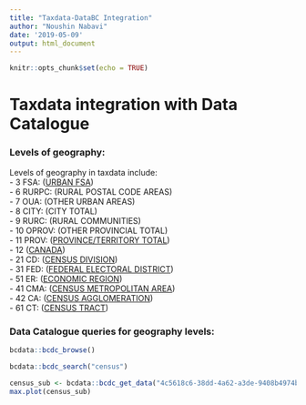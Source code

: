 ```yaml
---
title: "Taxdata-DataBC Integration"
author: "Noushin Nabavi"
date: '2019-05-09'
output: html_document
---
```


```r
knitr::opts_chunk$set(echo = TRUE)
```

# Taxdata integration with Data Catalogue

### Levels of geography:

Levels of geography in taxdata include:    
-  3 FSA: ([URBAN FSA](https://www12.statcan.gc.ca/census-recensement/2016/ref/dict/geo036-eng.cfm))   
-  6 RURPC: (RURAL POSTAL CODE AREAS)   
-  7 OUA: (OTHER URBAN AREAS)   
- 8 CITY: (CITY TOTAL)   
- 9 RURC: (RURAL COMMUNITIES)   
- 10 OPROV: (OTHER PROVINCIAL TOTAL)   
- 11 PROV: ([PROVINCE/TERRITORY TOTAL](https://www12.statcan.gc.ca/census-recensement/2016/ref/dict/geo038-eng.cfm))   
- 12 ([CANADA](https://www12.statcan.gc.ca/census-recensement/2016/ref/98-304/chap12-eng.cfm))   
- 21 CD: ([CENSUS DIVISION](https://www12.statcan.gc.ca/census-recensement/2016/ref/dict/geo008-eng.cfm))   
- 31 FED: ([FEDERAL ELECTORAL DISTRICT](https://www12.statcan.gc.ca/census-recensement/2016/ref/dict/geo025-eng.cfm))   
- 51 ER: ([ECONOMIC REGION](https://www12.statcan.gc.ca/census-recensement/2016/ref/dict/geo022-eng.cfm))   
- 41 CMA: ([CENSUS METROPOLITAN AREA](https://www12.statcan.gc.ca/census-recensement/2016/ref/dict/geo009-eng.cfm))   
- 42 CA: ([CENSUS AGGLOMERATION](https://www12.statcan.gc.ca/census-recensement/2016/ref/dict/geo005-eng.cfm))   
- 61 CT: ([CENSUS TRACT](https://www12.statcan.gc.ca/census-recensement/2016/ref/dict/geo013-eng.cfm))   

### Data Catalogue queries for geography levels:

```r
bcdata::bcdc_browse()

bcdata::bcdc_search("census")

census_sub <- bcdata::bcdc_get_data("4c5618c6-38dd-4a62-a3de-9408b4974bb6")
max.plot(census_sub)
```

